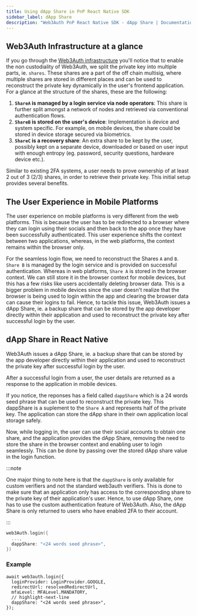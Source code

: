 ```yaml
---
title: Using dApp Share in PnP React Native SDK
sidebar_label: dApp Share
description: "Web3Auth PnP React Native SDK - dApp Share | Documentation - Web3Auth"
---
```


## Web3Auth Infrastructure at a glance

If you go through the [Web3Auth infrastructure](/infrastructure/) you'll notice that to enable the
non custodiality of Web3Auth, we split the private key into multiple parts, ie. `shares`. These
shares are a part of the off chain multisig, where multiple shares are stored in different places
and can be used to reconstruct the private key dynamically in the user's frontend application. For a
glance at the structure of the shares, these are the following:

1. **`ShareA` is managed by a login service via node operators**: This share is further split
   amongst a network of nodes and retrieved via conventional authentication flows.
2. **`ShareB` is stored on the user's device**: Implementation is device and system specific. For
   example, on mobile devices, the share could be stored in device storage secured via biometrics.
3. **`ShareC` is a recovery share**: An extra share to be kept by the user, possibly kept on a
   separate device, downloaded or based on user input with enough entropy (eg. password, security
   questions, hardware device etc.).

Similar to existing 2FA systems, a user needs to prove ownership of at least 2 out of 3 (2/3)
shares, in order to retrieve their private key. This initial setup provides several benefits.

## The User Experience in Mobile Platforms

The user experience on mobile platforms is very different from the web platforms. This is because
the user has to be redirected to a browser where they can login using their socials and then back to
the app once they have been successfully authenticated. This user experience shifts the context
between two applications, whereas, in the web platforms, the context remains within the browser
only.

For the seamless login flow, we need to reconstruct the Shares `A` and `B`. `Share B` is managed by
the login service and is provided on successful authentication. Whereas in web platforms, `Share A`
is stored in the browser context. We can still store it in the browser context for mobile devices,
but this has a few risks like users accidentally deleting browser data. This is a bigger problem in
mobile devices since the user doesn't realize that the browser is being used to login within the app
and clearing the browser data can cause their logins to fail. Hence, to tackle this issue, Web3Auth
issues a dApp Share, ie. a backup share that can be stored by the app developer directly within
their application and used to reconstruct the private key after successful login by the user.

## dApp Share in React Native

Web3Auth issues a dApp Share, ie. a backup share that can be stored by the app developer directly
within their application and used to reconstruct the private key after successful login by the user.

After a successful login from a user, the user details are returned as a response to the application
in mobile devices.

If you notice, the reponses has a field called `dappShare` which is a 24 words seed phrase that can
be used to reconstruct the private key. This dappShare is a suplement to the `Share A` and
represents half of the private key. The application can store the dApp share in their own
application local storage safely.

Now, while logging in, the user can use their social accounts to obtain one share, and the
application provides the dApp Share, removing the need to store the share in the browser context and
enabling user to login seamlessly. This can be done by passing over the stored dApp share value in
the login function.

:::note

One major thing to note here is that the `dappShare` is only available for custom verifiers and not
the standard web3auth verifiers. This is done to make sure that an application only has access to
the corresponding share to the private key of their application's user. Hence, to use dApp Share,
one has to use the custom authentication feature of Web3Auth. Also, the dApp Share is only returned
to users who have enabled 2FA to their account.

:::

```kotlin
web3Auth.login({
  ...,
  dappShare: "<24 words seed phrase>",
})
```

### Example

```tsx
await web3auth.login({
  loginProvider: LoginProvider.GOOGLE,
  redirectUrl: resolvedRedirectUrl,
  mfaLevel: MFALevel.MANDATORY,
  // highlight-next-line
  dappShare: "<24 words seed phrase>",
});
```
